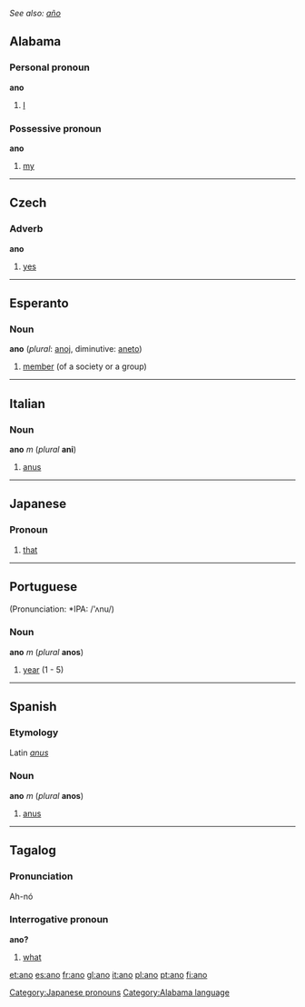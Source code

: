 ''See also: [[año]]''
==Alabama==
===Personal pronoun===
'''ano'''
# [[I]]

===Possessive pronoun===
'''ano'''
# [[my]]

----
==Czech==
===Adverb===
'''ano'''

#[[yes]]

----

==Esperanto==
===Noun===
'''ano''' (''plural'': [[anoj]], diminutive: [[aneto]])

# [[member]] (of a society or a group)

----

== Italian ==
=== Noun ===
'''ano''' ''m'' (''plural'' '''ani''')

#[[anus]]

----

== Japanese ==

=== Pronoun ===

#[[that]]

[[Category:Japanese pronouns]]

----

== Portuguese ==
(Pronunciation: *IPA: /'ʌnu/)

===Noun===
'''ano''' ''m'' (''plural'' '''anos''')

#[[year]] (1 - 5)

----

==Spanish==
===Etymology===
Latin ''[[anus]]''

===Noun===
'''ano''' ''m'' (''plural'' '''anos''')

#[[anus]]

----
== Tagalog ==
===Pronunciation===
Ah-nó

===Interrogative pronoun===
'''ano?'''

#[[what]]

[[Category:Alabama language]]

[[et:ano]]
[[es:ano]]
[[fr:ano]]
[[gl:ano]]
[[it:ano]]
[[pl:ano]]
[[pt:ano]]
[[fi:ano]]